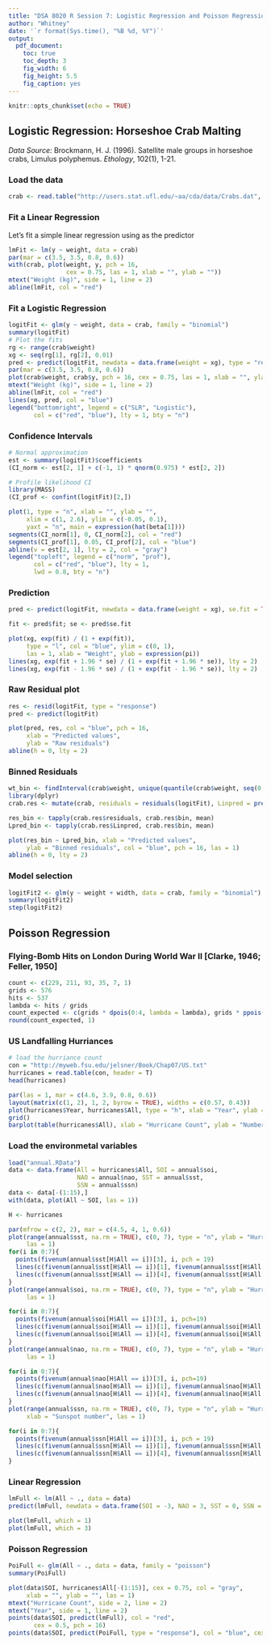 ```yaml
---
title: "DSA 8020 R Session 7: Logistic Regression and Poisson Regression"
author: "Whitney"
date: '`r format(Sys.time(), "%B %d, %Y")`'
output:
  pdf_document:
    toc: true
    toc_depth: 3
    fig_width: 6
    fig_height: 5.5
    fig_caption: yes
---
```


```r
knitr::opts_chunk$set(echo = TRUE)
```


## Logistic Regression: Horseshoe Crab Malting


*Data Source:* Brockmann, H. J. (1996). Satellite male groups in horseshoe crabs, Limulus polyphemus. *Ethology*, 102(1), 1-21.

### Load the data 


```r
crab <- read.table("http://users.stat.ufl.edu/~aa/cda/data/Crabs.dat", header = T)
```

### Fit a Linear Regression 

Let's fit a simple linear regression using \texttt{weight} as the predictor

```r
lmFit <- lm(y ~ weight, data = crab)
par(mar = c(3.5, 3.5, 0.8, 0.6))
with(crab, plot(weight, y, pch = 16,
                cex = 0.75, las = 1, xlab = "", ylab = ""))
mtext("Weight (kg)", side = 1, line = 2)
abline(lmFit, col = "red")
```

### Fit a Logistic Regression

```r
logitFit <- glm(y ~ weight, data = crab, family = "binomial")
summary(logitFit)
# Plot the fits
rg <- range(crab$weight)
xg <- seq(rg[1], rg[2], 0.01)
pred <- predict(logitFit, newdata = data.frame(weight = xg), type = "response")
par(mar = c(3.5, 3.5, 0.8, 0.6))
plot(crab$weight, crab$y, pch = 16, cex = 0.75, las = 1, xlab = "", ylab = "")
mtext("Weight (kg)", side = 1, line = 2)
abline(lmFit, col = "red")
lines(xg, pred, col = "blue")
legend("bottomright", legend = c("SLR", "Logistic"),
       col = c("red", "blue"), lty = 1, bty = "n")
```

### Confidence Intervals

```r
# Normal approximation
est <- summary(logitFit)$coefficients
(CI_norm <- est[2, 1] + c(-1, 1) * qnorm(0.975) * est[2, 2])

# Profile likelihood CI
library(MASS)
(CI_prof <- confint(logitFit)[2,])

plot(1, type = "n", xlab = "", ylab = "",
     xlim = c(1, 2.6), ylim = c(-0.05, 0.1),
     yaxt = "n", main = expression(hat(beta[1])))
segments(CI_norm[1], 0, CI_norm[2], col = "red")
segments(CI_prof[1], 0.05, CI_prof[2], col = "blue")
abline(v = est[2, 1], lty = 2, col = "gray")
legend("topleft", legend = c("norm", "prof"),
       col = c("red", "blue"), lty = 1,
       lwd = 0.8, bty = "n")
```

### Prediction

```r
pred <- predict(logitFit, newdata = data.frame(weight = xg), se.fit = TRUE)

fit <- pred$fit; se <- pred$se.fit

plot(xg, exp(fit) / (1 + exp(fit)),
     type = "l", col = "blue", ylim = c(0, 1),
     las = 1, xlab = "Weight", ylab = expression(pi))
lines(xg, exp(fit + 1.96 * se) / (1 + exp(fit + 1.96 * se)), lty = 2)
lines(xg, exp(fit - 1.96 * se) / (1 + exp(fit - 1.96 * se)), lty = 2)
```

### Raw Residual plot

```r
res <- resid(logitFit, type = "response")
pred <- predict(logitFit)

plot(pred, res, col = "blue", pch = 16,
     xlab = "Predicted values",
     ylab = "Raw residuals")
abline(h = 0, lty = 2)
```


### Binned Residuals 

```r
wt_bin <- findInterval(crab$weight, unique(quantile(crab$weight, seq(0, 1, length.out = 20 + 1))), rightmost.closed = TRUE)
library(dplyr)
crab.res <- mutate(crab, residuals = residuals(logitFit), Linpred = predict(logitFit), bin = wt_bin)

res_bin <- tapply(crab.res$residuals, crab.res$bin, mean)
Lpred_bin <- tapply(crab.res$Linpred, crab.res$bin, mean)

plot(res_bin ~ Lpred_bin, xlab = "Predicted values",
     ylab = "Binned residuals", col = "blue", pch = 16, las = 1)
abline(h = 0, lty = 2)
```

### Model selection

```r
logitFit2 <- glm(y ~ weight + width, data = crab, family = "binomial")
summary(logitFit2)
step(logitFit2)
```

## Poisson Regression

### Flying-Bomb Hits on London During World War II [Clarke, 1946; Feller, 1950]

```r
count <- c(229, 211, 93, 35, 7, 1)
grids <- 576
hits <- 537
lambda <- hits / grids
count_expected <- c(grids * dpois(0:4, lambda = lambda), grids * ppois(4, lambda = lambda, lower.tail = F))
round(count_expected, 1)
```

### US Landfalling Hurriances 

```r
# load the hurriance count
con = "http://myweb.fsu.edu/jelsner/Book/Chap07/US.txt"
hurricanes = read.table(con, header = T)
head(hurricanes)

par(las = 1, mar = c(4.6, 3.9, 0.8, 0.6))
layout(matrix(c(1, 2), 1, 2, byrow = TRUE), widths = c(0.57, 0.43))
plot(hurricanes$Year, hurricanes$All, type = "h", xlab = "Year", ylab = "Hurricane count")
grid()
barplot(table(hurricanes$All), xlab = "Hurricane Count", ylab = "Number of years", main = "")
```

### Load the environmetal variables

```r
load("annual.RData")
data <- data.frame(All = hurricanes$All, SOI = annual$soi,
                   NAO = annual$nao, SST = annual$sst,
                   SSN = annual$ssn)
data <- data[-(1:15),]
with(data, plot(All ~ SOI, las = 1))
```


```r
H <- hurricanes

par(mfrow = c(2, 2), mar = c(4.5, 4, 1, 0.6))
plot(range(annual$sst, na.rm = TRUE), c(0, 7), type = "n", ylab = "Hurricane count", xlab = "SST",
     las = 1)
for(i in 0:7){
  points(fivenum(annual$sst[H$All == i])[3], i, pch = 19)
  lines(c(fivenum(annual$sst[H$All == i])[1], fivenum(annual$sst[H$All == i])[2]), c(i, i))
  lines(c(fivenum(annual$sst[H$All == i])[4], fivenum(annual$sst[H$All == i])[5]), c(i, i))
}
plot(range(annual$soi, na.rm = TRUE), c(0, 7), type = "n", ylab = "Hurricane count", xlab = "SOI",
     las = 1)

for(i in 0:7){
  points(fivenum(annual$soi[H$All == i])[3], i, pch=19)
  lines(c(fivenum(annual$soi[H$All == i])[1], fivenum(annual$soi[H$All == i])[2]), c(i, i))
  lines(c(fivenum(annual$soi[H$All == i])[4], fivenum(annual$soi[H$All == i])[5]), c(i, i))
}
plot(range(annual$nao, na.rm = TRUE), c(0, 7), type = "n", ylab = "Hurricane count", xlab = "NAO",
     las = 1)

for(i in 0:7){
  points(fivenum(annual$nao[H$All == i])[3], i, pch=19)
  lines(c(fivenum(annual$nao[H$All == i])[1], fivenum(annual$nao[H$All == i])[2]), c(i, i))
  lines(c(fivenum(annual$nao[H$All == i])[4], fivenum(annual$nao[H$All == i])[5]), c(i, i))
}
plot(range(annual$ssn, na.rm = TRUE), c(0, 7), type = "n", ylab = "Hurricane count",
     xlab = "Sunspot number", las = 1)

for(i in 0:7){
  points(fivenum(annual$ssn[H$All == i])[3], i, pch = 19)
  lines(c(fivenum(annual$ssn[H$All == i])[1], fivenum(annual$ssn[H$All == i])[2]), c(i, i))
  lines(c(fivenum(annual$ssn[H$All == i])[4], fivenum(annual$ssn[H$All == i])[5]), c(i, i))
}
```

### Linear Regression 

```r
lmFull <- lm(All ~ ., data = data)
predict(lmFull, newdata = data.frame(SOI = -3, NAO = 3, SST = 0, SSN = 250))

plot(lmFull, which = 1)
plot(lmFull, which = 3)
```

### Poisson Regression

```r
PoiFull <- glm(All ~ ., data = data, family = "poisson")
summary(PoiFull)

plot(data$SOI, hurricanes$All[-(1:15)], cex = 0.75, col = "gray",
     xlab = "", ylab = "", las = 1)
mtext("Hurricane Count", side = 2, line = 2)
mtext("Year", side = 1, line = 2)
points(data$SOI, predict(lmFull), col = "red",
       cex = 0.5, pch = 16)
points(data$SOI, predict(PoiFull, type = "response"), col = "blue", cex = 0.5, pch = 16)
```

